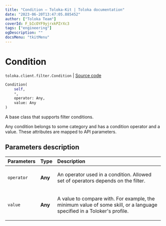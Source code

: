 ```yaml
---
title: "Condition — Toloka-Kit | Toloka documentation"
date: "2023-06-20T13:47:05.885452"
author: ["Toloka Team"]
coverId: F_bIcOYF9yjrxkPZrXc3
tags: ["engineering"]
ogDescription: ""
docsMenu: "tkitMenu"
---
```


# Condition

`toloka.client.filter.Condition` | [Source code](https://github.com/Toloka/toloka-kit/blob/v1.2.0/src/client/filter.py#L146)

```python
Condition(
    self,
    *,
    operator: Any,
    value: Any
)
```

A base class that supports filter conditions.

Any condition belongs to some category and has a condition operator and a value. These attributes are mapped to API parameters.

## Parameters description

| Parameters | Type | Description |
| :----------| :----| :-----------|
`operator`|**Any**|<p>An operator used in a condition. Allowed set of operators depends on the filter.</p>
`value`|**Any**|<p>A value to compare with. For example, the minimum value of some skill, or a language specified in a Toloker's profile.</p>